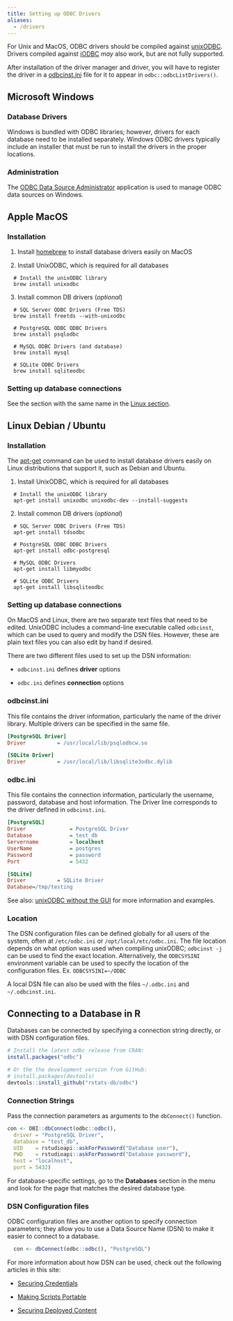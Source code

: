 ```yaml
---
title: Setting up ODBC Drivers 
aliases:
  - /drivers
---
```


For Unix and MacOS, ODBC drivers should be compiled against
[unixODBC](http://www.unixodbc.org/). Drivers compiled against [iODBC](http://www.iodbc.org/) _may_ also work, but are not fully supported.

After installation of the driver manager and driver, you will have to
register the driver in a [odbcinst.ini](#dsn-configuration-files) file for it to appear in `odbc::odbcListDrivers()`.

## Microsoft Windows

### Database Drivers 
 
Windows is bundled with ODBC libraries; however, drivers for each database
need to be installed separately. Windows ODBC drivers typically include an
installer that must be run to install the drivers in the proper
locations.

### Administration 
The [ODBC Data Source Administrator](https://msdn.microsoft.com/en-us/library/ms714024(v=vs.85).aspx)
application is used to manage ODBC data sources on Windows.

## Apple MacOS 

### Installation

 1. Install [homebrew](http://brew.sh/) to install database drivers easily on MacOS

 2. Install UnixODBC, which is required for all databases
```shell
  # Install the unixODBC library
  brew install unixodbc
```

 3. Install common DB drivers (*optional*)
 
```shell
  # SQL Server ODBC Drivers (Free TDS)
  brew install freetds --with-unixodbc
  
  # PostgreSQL ODBC ODBC Drivers
  brew install psqlodbc
  
  # MySQL ODBC Drivers (and database)
  brew install mysql
  
  # SQLite ODBC Drivers
  brew install sqliteodbc
```

### Setting up database connections

See the section with the same name in the [Linux section](/drivers/#linux-debian-ubuntu).

## Linux Debian / Ubuntu

### Installation

The [apt-get](https://wiki.debian.org/Apt) command can be used to install database
drivers easily on Linux distributions that support it, such as Debian and Ubuntu.

 1. Install UnixODBC, which is required for all databases

```shell
  # Install the unixODBC library
  apt-get install unixodbc unixodbc-dev --install-suggests
```

 2. Install common DB drivers (*optional*)
 
```shell
  # SQL Server ODBC Drivers (Free TDS)
  apt-get install tdsodbc
  
  # PostgreSQL ODBC ODBC Drivers
  apt-get install odbc-postgresql
  
  # MySQL ODBC Drivers
  apt-get install libmyodbc
  
  # SQLite ODBC Drivers
  apt-get install libsqliteodbc
```

### Setting up database connections

On MacOS and Linux, there are two separate text files that need to be edited.
UnixODBC includes a command-line executable called `odbcinst`, which can be used to
query and modify the DSN files. However, these are plain text files you
can also edit by hand if desired.

There are two different files used to set up the DSN information:

- `odbcinst.ini` defines **driver** options

- `odbc.ini` defines **connection** options

### odbcinst.ini

This file contains the driver information, particularly the name of the driver library.
Multiple drivers can be specified in the same file.

```ini
[PostgreSQL Driver]
Driver          = /usr/local/lib/psqlodbcw.so

[SQLite Driver]
Driver          = /usr/local/lib/libsqlite3odbc.dylib
```

### odbc.ini

This file contains the connection information, particularly the username, password, database
and host information. The Driver line corresponds to the driver defined in
`odbcinst.ini`.
```ini
[PostgreSQL]
Driver              = PostgreSQL Driver
Database            = test_db
Servername          = localhost
UserName            = postgres
Password            = password
Port                = 5432

[SQLite]
Driver          = SQLite Driver
Database=/tmp/testing
```

See also: [unixODBC without the GUI](http://www.unixodbc.org/odbcinst.html) for more information and examples.

###  Location

The DSN configuration files can be defined globally for all users of the
system, often at
`/etc/odbc.ini` or `/opt/local/etc/odbc.ini`. The file location depends on
what option was used when compiling unixODBC; `odbcinst -j` can be used to find
the exact location. Alternatively, the `ODBCSYSINI` environment variable can be
used to specify the location of the configuration files. Ex. `ODBCSYSINI=~/ODBC`

A local DSN file can also be used with the files `~/.odbc.ini` and `~/.odbcinst.ini`.


## Connecting to a Database in R

Databases can be connected by specifying a connection string directly, or with
DSN configuration files.

```R
# Install the latest odbc release from CRAN:
install.packages("odbc")

# Or the the development version from GitHub:
# install.packages(devtools)
devtools::install_github("rstats-db/odbc")
```

### Connection Strings

Pass the connection parameters as arguments to the `dbConnect()` function.

```r
con <- DBI::dbConnect(odbc::odbc(),
  driver = "PostgreSQL Driver",
  database = "test_db",
  UID    = rstudioapi::askForPassword("Database user"),
  PWD    = rstudioapi::askForPassword("Database password"),
  host = "localhost",
  port = 5432)

```

For database-specific settings, go to the **Databases** section in the menu and look for the page that matches the desired database type.

### DSN Configuration files

ODBC configuration files are another option to specify connection parameters; they
allow you to use a Data Source Name (DSN) to make it easier to connect to a database.

```r
  con <- dbConnect(odbc::odbc(), "PostgreSQL")
```

For more information about how DSN can be used, check out the following articles in this site:

- [Securing Credentials](/best-practices/managing-credentials)

- [Making Scripts Portable](/best-practices/portable-code)

- [Securing Deployed Content](/best-practices/deployment)

